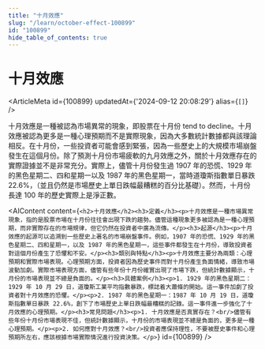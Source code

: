 ```yaml
---
title: "十月效應"
slug: "/learn/october-effect-100899"
id: "100899"
hide_table_of_contents: true
---
```



# 十月效應

<ArticleMeta id={100899} updatedAt={'2024-09-12 20:08:29'} alias={`[]`} />
<div className='border-solid border-b border-t-0 my-4 border-[var(--ifm-color-gray-300)]' />

十月效應是一種被認為市場異常的現象，即股票在十月份 tend to decline。十月效應被認為更多是一種心理預期而不是實際現象，因為大多數統計數據都與該理論相反。在十月份，一些投資者可能會感到緊張，因為一些歷史上的大規模市場崩盤發生在這個月份。除了預測十月份市場疲軟的九月效應之外，關於十月效應存在的實際證據並不是非常充分。實際上，儘管十月份發生過 1907 年的恐慌、1929 年的黑色星期二、四和星期一以及 1987 年的黑色星期一，當時道瓊斯指數單日暴跌 22.6%，（並且仍然是市場歷史上單日跌幅最糟糕的百分比基礎）。然而，十月份長達 100 年的歷史實際上是淨正數。

<AIContent content={`<h2>十月效應</h2><h3>定義</h3><p>十月效應是一種市場異常現象，指的是股票市場在十月份往往會出現下跌的趨勢。儘管這種現象更多被認為是一種心理預期，而非實際存在的市場規律，但它仍然在投資者中廣為流傳。</p><h3>起源</h3><p>十月效應的起源可以追溯到一些歷史上著名的市場崩盤事件。例如，1907 年的恐慌、1929 年的黑色星期二、四和星期一，以及 1987 年的黑色星期一，這些事件都發生在十月份，導致投資者對這個月份產生了恐懼和不安。</p><h3>類別與特點</h3><p>十月效應主要分為兩類：心理預期和實際市場表現。心理預期方面，投資者因為歷史事件而對十月份產生負面情緒，導致市場波動加劇。實際市場表現方面，儘管有些年份十月份確實出現了市場下跌，但統計數據顯示，十月份的市場表現並不總是負面的。</p><h3>具體案例</h3><p>1. 1929 年的黑色星期二：1929 年 10 月 29 日，道瓊斯工業平均指數暴跌，標誌着大蕭條的開始。這一事件加劇了投資者對十月效應的恐懼。</p><p>2. 1987 年的黑色星期一：1987 年 10 月 19 日，道瓊斯指數單日暴跌 22.6%，創下了市場歷史上單日跌幅最糟糕的記錄。這一事件進一步強化了十月效應的心理預期。</p><h3>常見問題</h3><p>1. 十月效應是否真實存在？<br/>儘管有些年份十月份市場表現不佳，但統計數據顯示，十月份的市場表現並不總是負面的，更多是一種心理預期。</p><p>2. 如何應對十月效應？<br/>投資者應保持理性，不要被歷史事件和心理預期所左右，應該根據市場實際情況進行投資決策。</p>`} id={100899} />
